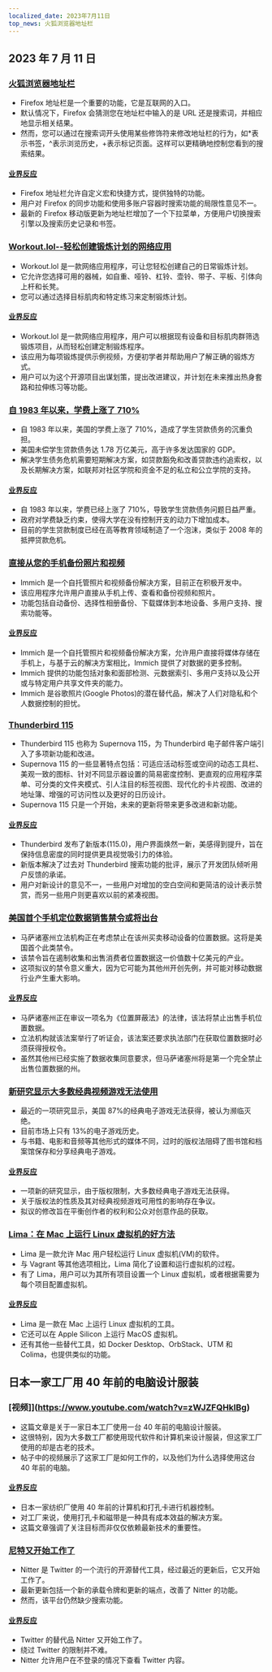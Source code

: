 ```yaml
---
localized_date: 2023年7月11日
top_news: 火狐浏览器地址栏
---
```




## 2023 年 7 月 11 日

### [火狐浏览器地址栏](https://wiki.tilde.institute/w/firefox-address-bar-tips)

- Firefox 地址栏是一个重要的功能，它是互联网的入口。
- 默认情况下，Firefox 会猜测您在地址栏中输入的是 URL 还是搜索词，并相应地显示相关结果。
- 然而，您可以通过在搜索词开头使用某些修饰符来修改地址栏的行为，如\*表示书签，^表示浏览历史，+表示标记页面。这样可以更精确地控制您看到的搜索结果。

#### [业界反应](http://news.ycombinator.com/item?id=36666116)

- Firefox 地址栏允许自定义宏和快捷方式，提供独特的功能。
- 用户对 Firefox 的同步功能和使用多账户容器时搜索功能的局限性意见不一。
- 最新的 Firefox 移动版更新为地址栏增加了一个下拉菜单，方便用户切换搜索引擎以及搜索历史记录和书签。

### [Workout.lol--轻松创建锻炼计划的网络应用](https://workout.lol)

- Workout.lol 是一款网络应用程序，可让您轻松创建自己的日常锻炼计划。
- 它允许您选择可用的器械，如自重、哑铃、杠铃、壶铃、带子、平板、引体向上杆和长凳。
- 您可以通过选择目标肌肉和特定练习来定制锻炼计划。

#### [业界反应](http://news.ycombinator.com/item?id=36662655)

- Workout.lol 是一款网络应用程序，用户可以根据现有设备和目标肌肉群筛选锻炼项目，从而轻松创建定制锻炼程序。
- 该应用为每项锻炼提供示例视频，方便初学者并帮助用户了解正确的锻炼方式。
- 用户可以为这个开源项目出谋划策，提出改进建议，并计划在未来推出热身套路和拉伸练习等功能。

### [自 1983 年以来，学费上涨了 710%](https://statecraft.beehiiv.com/p/student-loan-debt-forgiveness)

- 自 1983 年以来，美国的学费上涨了 710%，造成了学生贷款债务的沉重负担。
- 美国未偿学生贷款债务达 1.78 万亿美元，高于许多发达国家的 GDP。
- 解决学生债务危机需要短期解决方案，如贷款豁免和改善贷款违约追索权，以及长期解决方案，如联邦对社区学院和资金不足的私立和公立学院的支持。

#### [业界反应](http://news.ycombinator.com/item?id=36669253)

- 自 1983 年以来，学费已经上涨了 710%，导致学生贷款债务问题日益严重。
- 政府对学费缺乏约束，使得大学在没有控制开支的动力下增加成本。
- 目前的学生贷款制度已经在高等教育领域制造了一个泡沫，类似于 2008 年的抵押贷款危机。

### [直接从您的手机备份照片和视频](https://github.com/immich-app/immich)

- Immich 是一个自托管照片和视频备份解决方案，目前正在积极开发中。
- 该应用程序允许用户直接从手机上传、查看和备份视频和照片。
- 功能包括自动备份、选择性相册备份、下载媒体到本地设备、多用户支持、搜索功能等。

#### [业界反应](http://news.ycombinator.com/item?id=36673224)

- Immich 是一个自托管照片和视频备份解决方案，允许用户直接将媒体存储在手机上，与基于云的解决方案相比，Immich 提供了对数据的更多控制。
- Immich 提供的功能包括对象和面部检测、元数据索引、多用户支持以及公开或与特定用户共享文件夹的能力。
- Immich 是谷歌照片(Google Photos)的潜在替代品，解决了人们对隐私和个人数据控制的担忧。

### [Thunderbird 115](https://www.thunderbird.net/en-US/thunderbird/115.0/whatsnew/)

- Thunderbird 115 也称为 Supernova 115，为 Thunderbird 电子邮件客户端引入了多项新功能和改进。
- Supernova 115 的一些显著特点包括：可适应活动标签或空间的动态工具栏、美观一致的图标、针对不同显示器设置的简易密度控制、更直观的应用程序菜单、可分类的文件夹模式、引人注目的标签视图、现代化的卡片视图、改进的地址簿、增强的可访问性以及更好的日历设计。
- Supernova 115 只是一个开始，未来的更新将带来更多改进和新功能。

#### [业界反应](http://news.ycombinator.com/item?id=36664113)

- Thunderbird 发布了新版本(115.0)，用户界面焕然一新，美感得到提升，旨在保持信息密度的同时提供更具视觉吸引力的体验。
- 新版本解决了过去对 Thunderbird 搜索功能的批评，展示了开发团队倾听用户反馈的承诺。
- 用户对新设计的意见不一，一些用户对增加的空白空间和更简洁的设计表示赞赏，而另一些用户则更喜欢以前的紧凑视图。

### [美国首个手机定位数据销售禁令或将出台](https://www.wsj.com/articles/first-u-s-ban-on-sale-of-cellphone-location-data-might-be-coming-fbe47e53)

- 马萨诸塞州立法机构正在考虑禁止在该州买卖移动设备的位置数据。这将是美国首个此类禁令。
- 该禁令旨在遏制收集和出售消费者位置数据这一价值数十亿美元的产业。
- 这项拟议的禁令意义重大，因为它可能为其他州开创先例，并可能对移动数据行业产生重大影响。

#### [业界反应](http://news.ycombinator.com/item?id=36667848)

- 马萨诸塞州正在审议一项名为《位置屏蔽法》的法律，该法将禁止出售手机位置数据。
- 立法机构就该法案举行了听证会，该法案还要求执法部门在获取位置数据时必须获得授权令。
- 虽然其他州已经实施了数据收集同意要求，但马萨诸塞州将是第一个完全禁止出售位置数据的州。

### [新研究显示大多数经典视频游戏无法使用](https://gamehistory.org/87percent/)

- 最近的一项研究显示，美国 87%的经典电子游戏无法获得，被认为濒临灭绝。
- 目前市场上只有 13%的电子游戏历史。
- 与书籍、电影和音频等其他形式的媒体不同，过时的版权法阻碍了图书馆和档案馆保存和分享经典电子游戏。

#### [业界反应](http://news.ycombinator.com/item?id=36668472)

- 一项新的研究显示，由于版权限制，大多数经典电子游戏无法获得。
- 关于版权法的性质及其对经典视频游戏可用性的影响存在争议。
- 拟议的修改旨在平衡创作者的权利和公众对创意作品的获取。

### [Lima：在 Mac 上运行 Linux 虚拟机的好方法](https://jvns.ca/blog/2023/07/10/lima--a-nice-way-to-run-linux-vms-on-mac/)

- Lima 是一款允许 Mac 用户轻松运行 Linux 虚拟机(VM)的软件。
- 与 Vagrant 等其他选项相比，Lima 简化了设置和运行虚拟机的过程。
- 有了 Lima，用户可以为其所有项目设置一个 Linux 虚拟机，或者根据需要为每个项目配置虚拟机。

#### [业界反应](http://news.ycombinator.com/item?id=36668964)

- Lima 是一款在 Mac 上运行 Linux 虚拟机的工具。
- 它还可以在 Apple Silicon 上运行 MacOS 虚拟机。
- 还有其他一些替代工具，如 Docker Desktop、OrbStack、UTM 和 Colima，也提供类似的功能。

## 日本一家工厂用 40 年前的电脑设计服装

### [视频]](https://www.youtube.com/watch?v=zWJZFQHklBg)

- 这篇文章是关于一家日本工厂使用一台 40 年前的电脑设计服装。
- 这很特别，因为大多数工厂都使用现代软件和计算机来设计服装，但这家工厂使用的却是古老的技术。
- 帖子中的视频展示了这家工厂是如何工作的，以及他们为什么选择使用这台 40 年前的电脑。

#### [业界反应](http://news.ycombinator.com/item?id=36662392)

- 日本一家纺织厂使用 40 年前的计算机和打孔卡进行机器控制。
- 对工厂来说，使用打孔卡和磁带是一种具有成本效益的解决方案。
- 这篇文章强调了关注目标而非仅仅依赖最新技术的重要性。

### [尼特又开始工作了](https://github.com/zedeus/nitter/pull/927)

- Nitter 是 Twitter 的一个流行的开源替代工具，经过最近的更新后，它又开始工作了。
- 最新更新包括一个新的承载令牌和更新的端点，改善了 Nitter 的功能。
- 然而，该平台仍然缺少搜索功能。

#### [业界反应](http://news.ycombinator.com/item?id=36665406)

- Twitter 的替代品 Nitter 又开始工作了。
- 绕过 Twitter 的限制并不难。
- Nitter 允许用户在不登录的情况下查看 Twitter 内容。


